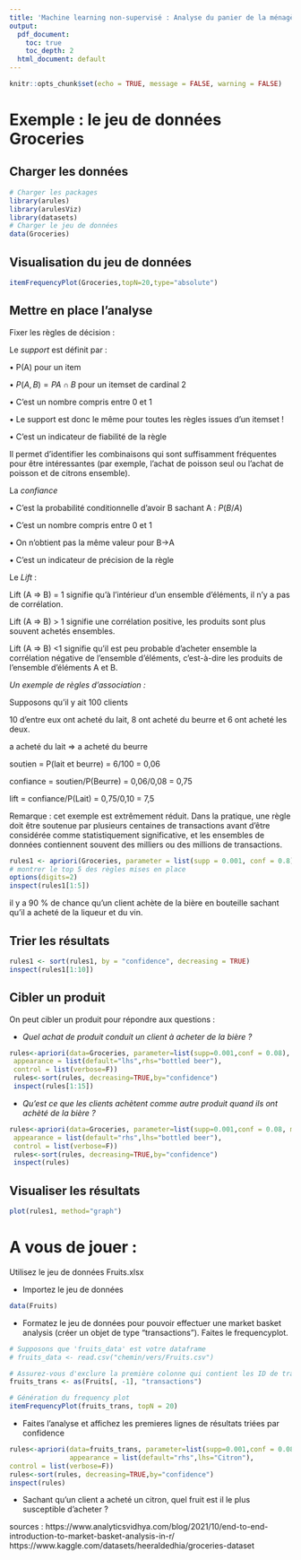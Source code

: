 ---
title: 'Machine learning non-supervisé : Analyse du panier de la ménagère'
output:
  pdf_document: 
    toc: true
    toc_depth: 2
  html_document: default
---

```{r setup, include=FALSE}
knitr::opts_chunk$set(echo = TRUE, message = FALSE, warning = FALSE)
```


\newpage

# Exemple : le jeu de données Groceries

## Charger les données

```{r}
# Charger les packages
library(arules)
library(arulesViz)
library(datasets)
# Charger le jeu de données
data(Groceries)
```


## Visualisation du jeu de données

```{r}
itemFrequencyPlot(Groceries,topN=20,type="absolute")
```


## Mettre en place l'analyse

Fixer les règles de décision : 

Le *support* est définit par :

• P(A) pour un item

• $P({A,B}) = P A \cap B$ pour un itemset de cardinal 2

• C’est un nombre compris entre 0 et 1

• Le support est donc le même pour toutes les règles issues d’un itemset !

• C’est un indicateur de fiabilité de la règle

Il permet d'identifier les combinaisons qui sont suffisamment fréquentes pour être intéressantes (par exemple, l'achat de poisson seul ou l'achat de poisson et de citrons ensemble).

La *confiance*

• C’est la probabilité conditionnelle d’avoir B sachant A : $P(B/A)$

• C’est un nombre compris entre 0 et 1 

• On n’obtient pas la même valeur pour B->A

• C’est un indicateur de précision de la règle

Le *Lift* : 

Lift (A => B) = 1 signifie qu'à l'intérieur d'un ensemble d'éléments, il n'y a pas de corrélation.

Lift (A => B) > 1 signifie une corrélation positive, les produits sont plus souvent achetés ensembles.

Lift (A => B) <1 signifie qu'il est peu probable d'acheter ensemble la corrélation négative de l'ensemble d'éléments, c'est-à-dire les produits de l'ensemble d'éléments A et B.


*Un exemple de règles d'association :*

Supposons qu'il y ait 100 clients

10 d'entre eux ont acheté du lait, 8 ont acheté du beurre et 6 ont acheté les deux.

a acheté du lait => a acheté du beurre

soutien = P(lait et beurre) = 6/100 = 0,06

confiance = soutien/P(Beurre) = 0,06/0,08 = 0,75

lift = confiance/P(Lait) = 0,75/0,10 = 7,5

Remarque : cet exemple est extrêmement réduit. Dans la pratique, une règle doit être soutenue par plusieurs centaines de transactions avant d'être considérée comme statistiquement significative, et les ensembles de données contiennent souvent des milliers ou des millions de transactions.


```{r}
rules1 <- apriori(Groceries, parameter = list(supp = 0.001, conf = 0.8))
# montrer le top 5 des règles mises en place
options(digits=2)
inspect(rules1[1:5])
```

il y a 90 % de chance qu'un client achète de la bière en bouteille sachant qu'il a acheté de la liqueur et du vin.

## Trier les résultats

```{r}
rules1 <- sort(rules1, by = "confidence", decreasing = TRUE)
inspect(rules1[1:10])
```


## Cibler un produit

On peut cibler un produit pour répondre aux questions :

  - *Quel achat de produit conduit un client à acheter de la bière ?*

```{r}
rules<-apriori(data=Groceries, parameter=list(supp=0.001,conf = 0.08), 
 appearance = list(default="lhs",rhs="bottled beer"),
 control = list(verbose=F))
 rules<-sort(rules, decreasing=TRUE,by="confidence")
 inspect(rules[1:15])
```

  - *Qu'est ce que les clients achètent comme autre produit quand ils ont achèté de la bière ?*


```{r}
rules<-apriori(data=Groceries, parameter=list(supp=0.001,conf = 0.08, minlen = 2), 
 appearance = list(default="rhs",lhs="bottled beer"),
 control = list(verbose=F))
 rules<-sort(rules, decreasing=TRUE,by="confidence")
 inspect(rules)
```


## Visualiser les résultats

```{r}
plot(rules1, method="graph")
```


# A vous de jouer : 

Utilisez le jeu de données Fruits.xlsx

  - Importez le jeu de données
  
```{r}
data(Fruits)
```
  

  - Formatez le jeu de données pour pouvoir effectuer une market basket analysis (créer un objet de type "transactions"). Faites le frequencyplot.

```{r}
# Supposons que 'fruits_data' est votre dataframe
# fruits_data <- read.csv("chemin/vers/Fruits.csv")

# Assurez-vous d'exclure la première colonne qui contient les ID de transaction
fruits_trans <- as(Fruits[, -1], "transactions")

# Génération du frequency plot
itemFrequencyPlot(fruits_trans, topN = 20)
```

  - Faites l'analyse et affichez les premieres lignes de résultats triées par confidence


```{r}
rules<-apriori(data=fruits_trans, parameter=list(supp=0.001,conf = 0.08, minlen = 2),
               appearance = list(default="rhs",lhs="Citron"),
control = list(verbose=F))
rules<-sort(rules, decreasing=TRUE,by="confidence")
inspect(rules)
```

  - Sachant qu'un client a acheté un citron, quel fruit est il le plus susceptible d'acheter ? 












sources : https://www.analyticsvidhya.com/blog/2021/10/end-to-end-introduction-to-market-basket-analysis-in-r/
https://www.kaggle.com/datasets/heeraldedhia/groceries-dataset

